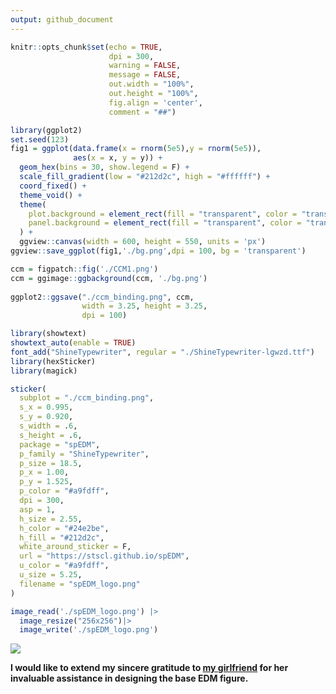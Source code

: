 ```yaml
---
output: github_document
---
```


```r
knitr::opts_chunk$set(echo = TRUE,
                      dpi = 300,
                      warning = FALSE,
                      message = FALSE,
                      out.width = "100%",
                      out.height = "100%",
                      fig.align = 'center',
                      comment = "##")
```

```r
library(ggplot2)
set.seed(123)
fig1 = ggplot(data.frame(x = rnorm(5e5),y = rnorm(5e5)), 
              aes(x = x, y = y)) +
  geom_hex(bins = 30, show.legend = F) +
  scale_fill_gradient(low = "#212d2c", high = "#ffffff") + 
  coord_fixed() + 
  theme_void() +
  theme(
    plot.background = element_rect(fill = "transparent", color = "transparent"),
    panel.background = element_rect(fill = "transparent", color = "transparent")
  ) +
  ggview::canvas(width = 600, height = 550, units = 'px')
ggview::save_ggplot(fig1,'./bg.png',dpi = 100, bg = 'transparent')

ccm = figpatch::fig('./CCM1.png')
ccm = ggimage::ggbackground(ccm, './bg.png')
  
ggplot2::ggsave("./ccm_binding.png", ccm,
                width = 3.25, height = 3.25, 
                dpi = 100)

library(showtext)
showtext_auto(enable = TRUE)
font_add("ShineTypewriter", regular = "./ShineTypewriter-lgwzd.ttf")
library(hexSticker)
library(magick)

sticker(
  subplot = "./ccm_binding.png",
  s_x = 0.995,
  s_y = 0.920,
  s_width = .6,
  s_height = .6,
  package = "spEDM",
  p_family = "ShineTypewriter",
  p_size = 18.5,
  p_x = 1.00,
  p_y = 1.525,
  p_color = "#a9fdff",
  dpi = 300,
  asp = 1,
  h_size = 2.55,
  h_color = "#24e2be",
  h_fill = "#212d2c",
  white_around_sticker = F,
  url = "https://stscl.github.io/spEDM",
  u_color = "#a9fdff",
  u_size = 5.25,
  filename = "spEDM_logo.png"
)

image_read('./spEDM_logo.png') |> 
  image_resize("256x256")|> 
  image_write('./spEDM_logo.png')
```

![](./spEDM_logo.png)

**I would like to extend my sincere gratitude to [my girlfriend](https://github.com/layeyo) for her invaluable assistance in designing the base EDM figure.**